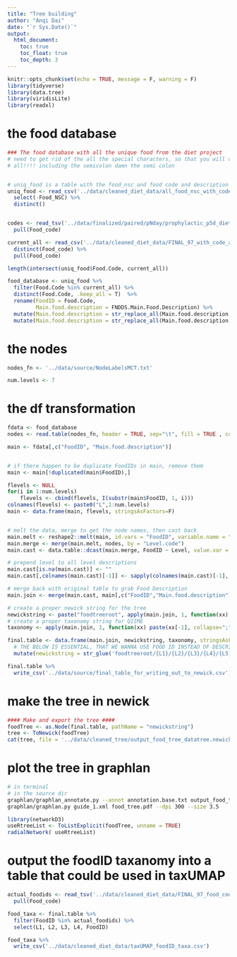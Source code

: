 ```yaml
---
title: "Tree building"
author: "Anqi Dai"
date: "`r Sys.Date()`"
output:
  html_document:
    toc: true
    toc_float: true
    toc_depth: 3
---
```


```r
knitr::opts_chunk$set(echo = TRUE, message = F, warning = F)
library(tidyverse)
library(data.tree)
library(viridisLite)
library(readxl)
```

# the food database

```r
### The food database with all the unique food from the diet project
# need to get rid of the all the special characters, so that you will only see underscores
# all!!!! including the semicolon damn the semi colon


# uniq_food is a table with the food_nsc and food code and description
uniq_food <- read_csv('../data/cleaned_diet_data/all_food_nsc_with_code.csv') %>% 
  select(-Food_NSC) %>% 
  distinct()  


codes <- read_tsv('../data/finalized/paired/pNday/prophylactic_p5d_diet_foodID_dehydrated_weight_per_pt.tsv') %>% 
  pull(Food_code)

current_all <- read_csv('../data/cleaned_diet_data/FINAL_97_with_code_all_foods_drt_with_EN_finalized.csv') %>% 
  distinct(Food_code) %>% 
  pull(Food_code)

length(intersect(uniq_food$Food.Code, current_all))

food_database <- uniq_food %>% 
  filter(Food.Code %in% current_all) %>% 
  distinct(Food.Code, .keep_all = T)  %>%  
  rename(FoodID = Food.Code,
         Main.food.description = FNDDS.Main.Food.Description) %>% 
  mutate(Main.food.description = str_replace_all(Main.food.description,',| |-|\\(|\\)|%|/|"|;','_')) %>% 
  mutate(Main.food.description = str_replace_all(Main.food.description,"'",""))  
```


# the nodes

```r
nodes_fn <- '../data/source/NodeLabelsMCT.txt'

num.levels <- 7
```

# the df transformation

```r
fdata <- food_database
nodes <- read.table(nodes_fn, header = TRUE, sep="\t", fill = TRUE , colClasses="character")

main <- fdata[,c("FoodID", "Main.food.description")]


# if there happen to be duplicate FoodIDs in main, remove them
main <- main[!duplicated(main$FoodID),]

flevels <- NULL
for(i in 1:num.levels)
    flevels <- cbind(flevels, I(substr(main$FoodID, 1, i)))
colnames(flevels) <- paste0("L",1:num.levels)
main <- data.frame(main, flevels, stringsAsFactors=F)


# melt the data, merge to get the node names, then cast back
main.melt <- reshape2::melt(main, id.vars = "FoodID", variable.name = "Level", value.name = "Level.code")
main.merge <- merge(main.melt, nodes, by = "Level.code")
main.cast <- data.table::dcast(main.merge, FoodID ~ Level, value.var = "Main.food.description")

# prepend level to all level descriptions
main.cast[is.na(main.cast)] <- ""
main.cast[,colnames(main.cast)[-1]] <- sapply(colnames(main.cast)[-1], function(colname) paste(colname, main.cast[,colname], sep="_"))

# merge back with original table to grab Food Description
main.join <- merge(main.cast, main[,c("FoodID","Main.food.description")], by="FoodID")

# create a proper newick string for the tree
newickstring <- paste("foodtreeroot", apply(main.join, 1, function(xx) paste(xx[-1], collapse="/")), sep="/")
# create a proper taxonomy string for QIIME
taxonomy <- apply(main.join, 1, function(xx) paste(xx[-1], collapse=";"))

final.table <- data.frame(main.join, newickstring, taxonomy, stringsAsFactors=F) %>% 
  # THE BELOW IS ESSENTIAL, THAT WE WANNA USE FOOD ID INSTEAD OF DESCRIPTION TO REPRESENT THE FOOD
  mutate(newickstring = str_glue('foodtreeroot/{L1}/{L2}/{L3}/{L4}/{L5}/{L6}/{FoodID}'))
```

```r
final.table %>% 
  write_csv('../data/source/final_table_for_writing_out_to_newick.csv')
```


# make the tree in newick

```r
#### Make and export the tree ####
foodTree <- as.Node(final.table, pathName = "newickstring")
tree <- ToNewick(foodTree)
cat(tree, file = '../data/cleaned_tree/output_food_tree_datatree.newick')
```

# plot the tree in graphlan

```bash
# in terminal
# in the source dir
graphlan/graphlan_annotate.py --annot annotation.base.txt output_food_tree_datatree.newick  guide_1.xml
graphlan/graphlan.py guide_1.xml food_tree.pdf --dpi 300 --size 3.5
```

```r
library(networkD3)
useRtreeList <- ToListExplicit(foodTree, unname = TRUE)
radialNetwork( useRtreeList)
```

# output the foodID taxanomy into a table that could be used in taxUMAP

```r
actual_foodids <- read_tsv('../data/cleaned_diet_data/FINAL_97_food_code_counts_matrix.tsv') %>% 
  pull(Food_code)

food_taxa <- final.table %>% 
  filter(FoodID %in% actual_foodids) %>% 
  select(L1, L2, L3, L4, FoodID)

food_taxa %>% 
  write_csv('../data/cleaned_diet_data/taxUMAP_foodID_taxa.csv')
```


